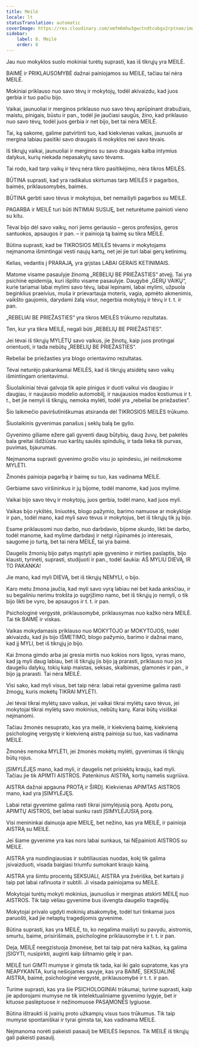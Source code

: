 ```yaml
---
title: Meilė
locale: lt
statusTranslation: automatic
coverImage: https://res.cloudinary.com/xmfm6mhw3gwctndtcubgx2rptnae/image/upload/v1740337243/small_cover_educacion_fundamental_a051170f1c.webp
sidebar:
    label: 8. Meilė
    order: 8
---
```

Jau nuo mokyklos suolo mokiniai turėtų suprasti, kas iš tikrųjų yra MEILĖ.

BAIMĖ ir PRIKLAUSOMYBĖ dažnai painiojamos su MEILE, tačiau tai nėra MEILĖ.

Mokiniai priklauso nuo savo tėvų ir mokytojų, todėl akivaizdu, kad juos gerbia ir tuo pačiu bijo.

Vaikai, jaunuoliai ir merginos priklauso nuo savo tėvų aprūpinant drabužiais, maistu, pinigais, būstu ir pan., todėl jie jaučiasi saugūs, žino, kad priklauso nuo savo tėvų, todėl juos gerbia ir net bijo, bet tai nėra MEILĖ.

Tai, ką sakome, galime patvirtinti tuo, kad kiekvienas vaikas, jaunuolis ar mergina labiau pasitiki savo draugais iš mokyklos nei savo tėvais.

Iš tikrųjų vaikai, jaunuoliai ir merginos su savo draugais kalba intymius dalykus, kurių niekada nepasakytų savo tėvams.

Tai rodo, kad tarp vaikų ir tėvų nėra tikro pasitikėjimo, nėra tikros MEILĖS.

BŪTINA suprasti, kad yra radikalus skirtumas tarp MEILĖS ir pagarbos, baimės, priklausomybės, baimės.

BŪTINA gerbti savo tėvus ir mokytojus, bet nemaišyti pagarbos su MEILE.

PAGARBA ir MEILĖ turi būti INTIMIAI SUSIJĘ, bet neturėtume painioti vieno su kitu.

Tėvai bijo dėl savo vaikų, nori jiems geriausio – geros profesijos, geros santuokos, apsaugos ir pan. – ir painioja tą baimę su tikra MEILE.

Būtina suprasti, kad be TIKROSIOS MEILĖS tėvams ir mokytojams neįmanoma išmintingai vesti naujų kartų, net jei jie turi labai gerų ketinimų.

Kelias, vedantis į PRARAJĄ, yra grįstas LABAI GERAIS KETINIMAIS.

Matome visame pasaulyje žinomą „REBELIŲ BE PRIEŽASTIES“ atvejį. Tai yra psichinė epidemija, kuri išplito visame pasaulyje. Daugybė „GERŲ VAIKŲ“, kurie tariamai labai mylimi savo tėvų, labai lepinami, labai mylimi, užpuola beginklius praeivius, muša ir prievartauja moteris, vagia, apmėto akmenimis, vaikšto gaujomis, darydami žalą visur, negerbia mokytojų ir tėvų ir t. t. ir pan.

„REBELIAI BE PRIEŽASTIES“ yra tikros MEILĖS trūkumo rezultatas.

Ten, kur yra tikra MEILĖ, negali būti „REBELIŲ BE PRIEŽASTIES“.

Jei tėvai iš tikrųjų MYLĖTŲ savo vaikus, jie žinotų, kaip juos protingai orientuoti, ir tada nebūtų „REBELIŲ BE PRIEŽASTIES“.

Rebeliai be priežasties yra blogo orientavimo rezultatas.

Tėvai neturėjo pakankamai MEILĖS, kad iš tikrųjų atsidėtų savo vaikų išmintingam orientavimui.

Šiuolaikiniai tėvai galvoja tik apie pinigus ir duoti vaikui vis daugiau ir daugiau, ir naujausio modelio automobilį, ir naujausios mados kostiumus ir t. t., bet jie nemyli iš tikrųjų, nemoka mylėti, todėl yra „rebeliai be priežasties“.

Šio laikmečio paviršutiniškumas atsiranda dėl TIKROSIOS MEILĖS trūkumo.

Šiuolaikinis gyvenimas panašus į seklų balą be gylio.

Gyvenimo giliame ežere gali gyventi daug būtybių, daug žuvų, bet pakelės bala greitai išdžiūsta nuo karštų saulės spindulių, ir tada lieka tik purvas, puvimas, bjaurumas.

Neįmanoma suprasti gyvenimo grožio visu jo spindesiu, jei neišmokome MYLĖTI.

Žmonės painioja pagarbą ir baimę su tuo, kas vadinama MEILE.

Gerbiame savo viršininkus ir jų bijome, todėl manome, kad juos mylime.

Vaikai bijo savo tėvų ir mokytojų, juos gerbia, todėl mano, kad juos myli.

Vaikas bijo rykštės, liniuotės, blogo pažymio, barimo namuose ar mokykloje ir pan., todėl mano, kad myli savo tėvus ir mokytojus, bet iš tikrųjų tik jų bijo.

Esame priklausomi nuo darbo, nuo darbdavio, bijome skurdo, likti be darbo, todėl manome, kad mylime darbdavį ir netgi rūpinamės jo interesais, saugome jo turtą, bet tai nėra MEILĖ, tai yra baimė.

Daugelis žmonių bijo patys mąstyti apie gyvenimo ir mirties paslaptis, bijo klausti, tyrinėti, suprasti, studijuoti ir pan., todėl šaukia: AŠ MYLIU DIEVĄ, IR TO PAKANKA!

Jie mano, kad myli DIEVĄ, bet iš tikrųjų NEMYLI, o bijo.

Karo metu žmona jaučia, kad myli savo vyrą labiau nei bet kada anksčiau, ir su begaliniu nerimu trokšta jo sugrįžimo namo, bet iš tikrųjų jo nemyli, o tik bijo likti be vyro, be apsaugos ir t. t. ir pan.

Psichologinė vergystė, priklausomybė, priklausymas nuo kažko nėra MEILĖ. Tai tik BAIMĖ ir viskas.

Vaikas mokydamasis priklauso nuo MOKYTOJO ar MOKYTOJOS, todėl akivaizdu, kad jis bijo IŠMETIMO, blogo pažymio, barimo ir dažnai mano, kad jį MYLI, bet iš tikrųjų jo bijo.

Kai žmona gimdo arba jai gresia mirtis nuo kokios nors ligos, vyras mano, kad ją myli daug labiau, bet iš tikrųjų jis bijo ją prarasti, priklauso nuo jos daugeliu dalykų, tokių kaip maistas, seksas, skalbimas, glamonės ir pan., ir bijo ją prarasti. Tai nėra MEILĖ.

Visi sako, kad myli visus, bet taip nėra: labai retai gyvenime galima rasti žmogų, kuris mokėtų TIKRAI MYLĖTI.

Jei tėvai tikrai mylėtų savo vaikus, jei vaikai tikrai mylėtų savo tėvus, jei mokytojai tikrai mylėtų savo mokinius, nebūtų karų. Karai būtų visiškai neįmanomi.

Tačiau žmonės nesuprato, kas yra meilė, ir kiekvieną baimę, kiekvieną psichologinę vergystę ir kiekvieną aistrą painioja su tuo, kas vadinama MEILE.

Žmonės nemoka MYLĖTI, jei žmonės mokėtų mylėti, gyvenimas iš tikrųjų būtų rojus.

ĮSIMYLĖJĘS mano, kad myli, ir daugelis net prisiektų krauju, kad myli. Tačiau jie tik APIMTI AISTROS. Patenkinus AISTRĄ, kortų namelis sugriūva.

AISTRA dažnai apgauna PROTĄ ir ŠIRDĮ. Kiekvienas APIMTAS AISTROS mano, kad yra ĮSIMYLĖJĘS.

Labai retai gyvenime galima rasti tikrai įsimylėjusią porą. Apstu porų, APIMTŲ AISTROS, bet labai sunku rasti ĮSIMYLĖJUSIĄ porą.

Visi menininkai dainuoja apie MEILĘ, bet nežino, kas yra MEILĖ, ir painioja AISTRĄ su MEILE.

Jei šiame gyvenime yra kas nors labai sunkaus, tai NEpainioti AISTROS su MEILE.

AISTRA yra nuodingiausias ir subtiliausias nuodas, kokį tik galima įsivaizduoti, visada baigiasi triumfu sumokant kraujo kainą.

AISTRA yra šimtu procentų SEKSUALI, AISTRA yra žvėriška, bet kartais ji taip pat labai rafinuota ir subtili. Ji visada painiojama su MEILE.

Mokytojai turėtų mokyti mokinius, jaunuolius ir merginas atskirti MEILĘ nuo AISTROS. Tik taip vėliau gyvenime bus išvengta daugelio tragedijų.

Mokytojai privalo ugdyti mokinių atsakomybę, todėl turi tinkamai juos paruošti, kad jie netaptų tragedijomis gyvenime.

Būtina suprasti, kas yra MEILĖ, to, ko negalima maišyti su pavydu, aistromis, smurtu, baime, prisirišimais, psichologine priklausomybe ir t. t. ir pan.

Deja, MEILĖ neegzistuoja žmonėse, bet tai taip pat nėra kažkas, ką galima ĮSIGYTI, nusipirkti, auginti kaip šiltnamio gėlę ir pan.

MEILĖ turi GIMTI mumyse ir gimsta tik tada, kai iki galo supratome, kas yra NEAPYKANTA, kurią nešiojamės savyje, kas yra BAIMĖ, SEKSUALINĖ AISTRA, baimė, psichologinė vergystė, priklausomybė ir t. t. ir pan.

Turime suprasti, kas yra šie PSICHOLOGINIAI trūkumai, turime suprasti, kaip jie apdorojami mumyse ne tik intelektualiniame gyvenimo lygyje, bet ir kituose paslėptuose ir nežinomuose PASĄMONĖS lygiuose.

Būtina ištraukti iš įvairių proto užkampių visus tuos trūkumus. Tik taip mumyse spontaniškai ir tyrai gimsta tai, kas vadinama MEILE.

Neįmanoma norėti pakeisti pasaulį be MEILĖS liepsnos. Tik MEILĖ iš tikrųjų gali pakeisti pasaulį.

